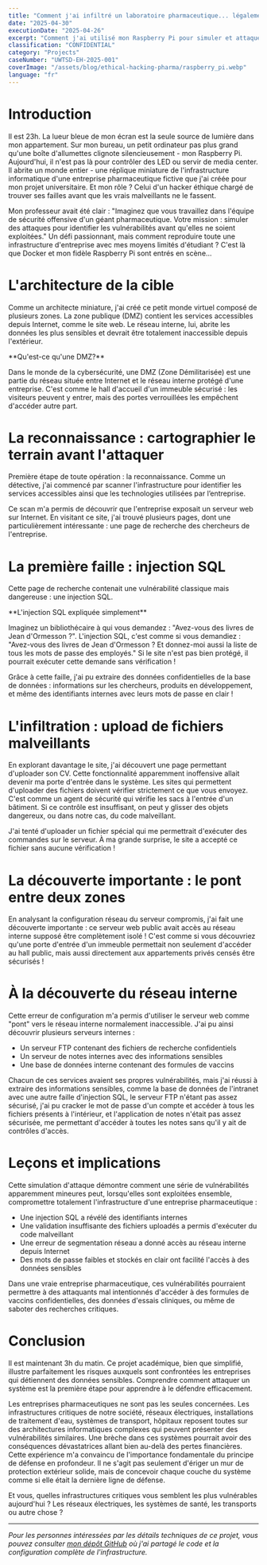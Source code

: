 ```yaml
---
title: "Comment j'ai infiltré un laboratoire pharmaceutique... légalement"
date: "2025-04-30"
executionDate: "2025-04-26" 
excerpt: "Comment j'ai utilisé mon Raspberry Pi pour simuler et attaquer l'infrastructure complète d'une entreprise pharmaceutique dans le cadre d'un projet d'ethical hacking."
classification: "CONFIDENTIAL"
category: "Projects"
caseNumber: "UWTSD-EH-2025-001"
coverImage: "/assets/blog/ethical-hacking-pharma/raspberry_pi.webp"
language: "fr"
---
```


# Introduction

Il est 23h. La lueur bleue de mon écran est la seule source de lumière dans mon appartement. Sur mon bureau, un petit ordinateur pas plus grand qu'une boîte d'allumettes clignote silencieusement - mon Raspberry Pi. Aujourd'hui, il n'est pas là pour contrôler des LED ou servir de media center. Il abrite un monde entier - une réplique miniature de l'infrastructure informatique d'une entreprise pharmaceutique fictive que j'ai créée pour mon projet universitaire. Et mon rôle ? Celui d'un hacker éthique chargé de trouver ses failles avant que les vrais malveillants ne le fassent.

Mon professeur avait été clair : "Imaginez que vous travaillez dans l'équipe de sécurité offensive d'un géant pharmaceutique. Votre mission : simuler des attaques pour identifier les vulnérabilités avant qu'elles ne soient exploitées." Un défi passionnant, mais comment reproduire toute une infrastructure d'entreprise avec mes moyens limités d'étudiant ? C'est là que Docker et mon fidèle Raspberry Pi sont entrés en scène...

# L'architecture de la cible

Comme un architecte miniature, j'ai créé ce petit monde virtuel composé de plusieurs zones. La zone publique (DMZ) contient les services accessibles depuis Internet, comme le site web. Le réseau interne, lui, abrite les données les plus sensibles et devrait être totalement inaccessible depuis l'extérieur.

<TechnicalImage 
  src="/assets/blog/ethical-hacking-pharma/network_diagram.webp" 
  alt="Architecture réseau de l'infrastructure pharmaceutique" 
  caption="Diagramme de l'infrastructure réseau simulée" 
/>

<Callout type="saviez-vous">
**Qu'est-ce qu'une DMZ?**

Dans le monde de la cybersécurité, une DMZ (Zone Démilitarisée) est une partie du réseau située entre Internet et le réseau interne protégé d'une entreprise. C'est comme le hall d'accueil d'un immeuble sécurisé : les visiteurs peuvent y entrer, mais des portes verrouillées les empêchent d'accéder autre part.
</Callout>

# La reconnaissance : cartographier le terrain avant l'attaquer

Première étape de toute opération : la reconnaissance. Comme un détective, j'ai commencé par scanner l'infrastructure pour identifier les services accessibles ainsi que les technologies utilisées par l’entreprise.

<TechnicalImage 
  src="/assets/blog/ethical-hacking-pharma/nmap-scan.webp" 
  alt="Résultat du scan Nmap" 
  caption="Résultats du scan de reconnaissance sur l'infrastructure" 
/>

Ce scan m'a permis de découvrir que l'entreprise exposait un serveur web sur Internet. En visitant ce site, j'ai trouvé plusieurs pages, dont une particulièrement intéressante : une page de recherche des chercheurs de l'entreprise.

# La première faille : injection SQL

Cette page de recherche contenait une vulnérabilité classique mais dangereuse : une injection SQL.

<Callout type="saviez-vous">
**L'injection SQL expliquée simplement**

Imaginez un bibliothécaire à qui vous demandez : "Avez-vous des livres de Jean d'Ormesson ?". L'injection SQL, c'est comme si vous demandiez : "Avez-vous des livres de Jean d'Ormesson ? Et donnez-moi aussi la liste de tous les mots de passe des employés." Si le site n'est pas bien protégé, il pourrait exécuter cette demande sans vérification !
</Callout>

Grâce à cette faille, j'ai pu extraire des données confidentielles de la base de données : informations sur les chercheurs, produits en développement, et même des identifiants internes avec leurs mots de passe en clair !

<TechnicalImage 
  src="/assets/blog/ethical-hacking-pharma/sql-injection-results.webp" 
  alt="Résultats de l'injection SQL" 
  caption="Données extraites via l'injection SQL, incluant des identifiants sensibles" 
/>

# L'infiltration : upload de fichiers malveillants

En explorant davantage le site, j'ai découvert une page permettant d'uploader son CV. Cette fonctionnalité apparemment inoffensive allait devenir ma porte d'entrée dans le système.
Les sites qui permettent d'uploader des fichiers doivent vérifier strictement ce que vous envoyez. C'est comme un agent de sécurité qui vérifie les sacs à l'entrée d'un bâtiment. Si ce contrôle est insuffisant, on peut y glisser des objets dangereux, ou dans notre cas, du code malveillant.

J'ai tenté d'uploader un fichier spécial qui me permettrait d'exécuter des commandes sur le serveur. À ma grande surprise, le site a accepté ce fichier sans aucune vérification !

<TechnicalImage 
  src="/assets/blog/ethical-hacking-pharma/shell-access.webp" 
  alt="Accès shell sur le serveur" 
  caption="Accès obtenu au serveur web grâce au fichier malveillant uploadé" 
/>

# La découverte importante : le pont entre deux zones

En analysant la configuration réseau du serveur compromis, j'ai fait une découverte importante : ce serveur web public avait accès au réseau interne supposé être complètement isolé ! C'est comme si vous découvriez qu'une porte d'entrée d'un immeuble permettait non seulement d'accéder au hall public, mais aussi directement aux appartements privés censés être sécurisés !

<TechnicalImage 
  src="/assets/blog/ethical-hacking-pharma/network-config.webp" 
  alt="Configuration réseau du serveur" 
  caption="Configuration réseau révélant la double connexion aux réseaux public et interne" 
/>

# À la découverte du réseau interne

Cette erreur de configuration m'a permis d'utiliser le serveur web comme "pont" vers le réseau interne normalement inaccessible. J'ai pu ainsi découvrir plusieurs serveurs internes :
- Un serveur FTP contenant des fichiers de recherche confidentiels
- Un serveur de notes internes avec des informations sensibles
- Une base de données interne contenant des formules de vaccins

Chacun de ces services avaient ses propres vulnérabilités, mais j'ai réussi à extraire des informations sensibles, comme la base de données de l'intranet avec une autre faille d'injection SQL, le serveur FTP n'étant pas assez sécurisé, j'ai pu cracker le mot de passe d'un compte et accéder à tous les fichiers présents à l'intérieur, et l'application de notes n'était pas assez sécurisée, me permettant d'accéder à toutes les notes sans qu'il y ait de contrôles d'accès.

# Leçons et implications

Cette simulation d'attaque démontre comment une série de vulnérabilités apparemment mineures peut, lorsqu'elles sont exploitées ensemble, compromettre totalement l'infrastructure d'une entreprise pharmaceutique :
- Une injection SQL a révélé des identifiants internes
- Une validation insuffisante des fichiers uploadés a permis d'exécuter du code malveillant
- Une erreur de segmentation réseau a donné accès au réseau interne depuis Internet
- Des mots de passe faibles et stockés en clair ont facilité l'accès à des données sensibles

Dans une vraie entreprise pharmaceutique, ces vulnérabilités pourraient permettre à des attaquants mal intentionnés d'accéder à des formules de vaccins confidentielles, des données d'essais cliniques, ou même de saboter des recherches critiques.

# Conclusion

Il est maintenant 3h du matin. Ce projet académique, bien que simplifié, illustre parfaitement les risques auxquels sont confrontées les entreprises qui détiennent des données sensibles. Comprendre comment attaquer un système est la première étape pour apprendre à le défendre efficacement.

Les entreprises pharmaceutiques ne sont pas les seules concernées. Les infrastructures critiques de notre société, réseaux électriques, installations de traitement d'eau, systèmes de transport, hôpitaux reposent toutes sur des architectures informatiques complexes qui peuvent présenter des vulnérabilités similaires. Une brèche dans ces systèmes pourrait avoir des conséquences dévastatrices allant bien au-delà des pertes financières.
Cette expérience m'a convaincu de l'importance fondamentale du principe de défense en profondeur. Il ne s'agit pas seulement d'ériger un mur de protection extérieur solide, mais de concevoir chaque couche du système comme si elle était la dernière ligne de défense.

Et vous, quelles infrastructures critiques vous semblent les plus vulnérables aujourd'hui ? Les réseaux électriques, les systèmes de santé, les transports ou autre chose ?

---

*Pour les personnes intéressées par les détails techniques de ce projet, vous pouvez consulter [mon dépôt GitHub](https://github.com/TugdualDek/ethical-hacking-assignement) où j'ai partagé le code et la configuration complète de l'infrastructure.*